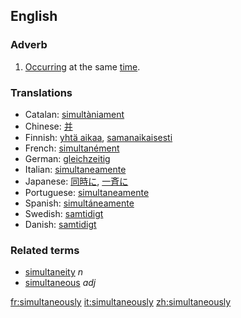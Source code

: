 ==English==
===Adverb===
# [[Occur]]ring at the same [[time]].

===Translations===
*Catalan: [[simultàniament]]
*Chinese: [[并]]
*Finnish: [[yhtä aikaa]], [[samanaikaisesti]]
*French: [[simultanément]]
*German: [[gleichzeitig]]
*Italian: [[simultaneamente]]
*Japanese: [[同時に]], [[一斉に]]
*Portuguese: [[simultaneamente]]
*Spanish: [[simultáneamente]]
*Swedish: [[samtidigt]] 
*Danish: [[samtidigt]]

===Related terms===
*[[simultaneity]] ''n''
*[[simultaneous]] ''adj''

[[fr:simultaneously]]
[[it:simultaneously]]
[[zh:simultaneously]]